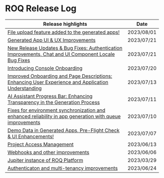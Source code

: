 
# ROQ Release Log

| Release highlights                                                                                                                   | Date       |
| ------------------------------------------------------------------------------------------------------------------------------------ | ---------- |
| [File upload feature added to the generated apps!](/release-notes/2023-R3003)														| 2023/08/01 |
| [Generated App UI & UX Improvements](/release-notes/2023-R3002)                                                                     | 2023/07/21 |
| [New Release Updates & Bug Fixes: Authentication Improvements, Chat and UI Component Locale Bug Fixes](//release-notes/2023-R3001)   | 2023/07/21 |
| [Introducing Console Onboarding](/release-notes/2023-R3000)                                                                          | 2023/07/20 |
| [Improved Onboarding and Page Descriptions: Enhancing User Experience and Application Understanding](/release-notes/2023-R015)       | 2023/07/13 |
| [AI Assistant Progress Bar: Enhancing Transparency in the Generation Process](/release-notes/2023-R014)                              | 2023/07/11 |
| [Fixes for environment synchronization and enhanced reliability in app generation with queue improvements](/release-notes/2023-R013) | 2023/07/10 |
| [Demo Data in Generated Apps, Pre-Flight Check & UI Enhancements!](/release-notes/2023-R012)                                         | 2023/07/07 |
| [Project Access Management ](/release-notes/2023-R011)                                                                               | 2023/06/13 |
| [Webhooks and other improvements ](/release-notes/2023-R003)                                                                         | 2023/06/06 |
| [Jupiter instance of ROQ Platform](/release-notes/2023-R002)                                                                         | 2023/03/29 |
| [Authenticaton and multi-tenancy improvements](/release-notes/2023-R001)                                                             | 2023/06/24 |
